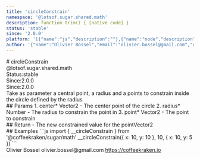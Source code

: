 ```yaml
---
title: 'circleConstrain'
namespace: '@lotsof.sugar.shared.math'
description: function trim() { [native code] }
status: 'stable'
since: '2.0.0'
platform: '[{"name":"js","description":""},{"name":"node","description":""}]'
author: '{"name":"Olivier Bossel","email":"olivier.bossel@gmail.com","url":"https://coffeekraken.io"}'
---
```

<div class="docmap-mdx">
# circleConstrain
<div class="_namespace">@lotsof.sugar.shared.math</div>
<div class="_metas">
<div class="_status"><span class="_status-label">Status:</span><span class="_status-value -stable">stable</span></div>
<div class="_since"><span class="_since-label">Since:</span><span class="_since-value">2.0.0</span></div>
<div class="_since"><span class="_since-label">Since:</span><span class="_since-value">2.0.0</span></div>
</div>
<div class="_description">
Take as parameter a central point, a radius and a points to constrain inside the circle defined by the radius
</div>
<div class="_params">
## Params
1. <span class="_name">center<span class="_required">*</span></span><span class="_default"></span> <span class="_type">Vector2</span>
   - The center point of the circle
2. <span class="_name">radius<span class="_required">*</span></span><span class="_default"></span> <span class="_type">Number</span>
   - The radius to constrain the point in
3. <span class="_name">point<span class="_required">*</span></span><span class="_default"></span> <span class="_type">Vector2</span>
   - The point to constrain
</div>
<div class="_return">
## Return
- <span class="_description">The new constrained value for the point</span><span class="_default"></span><span class="_type">Vector2</span>
</div>
<div class="_examples">
## Examples
```js
import { __circleConstrain } from '@coffeekraken/sugar/math'
__circleConstrain({
	x: 10, y: 10
}, 10, {
	x: 10, y: 5
})
```
</div>
<div class="_author">
<span class="_name">Olivier Bossel</span>
<span class="_email">olivier.bossel@gmail.com</span>
<a href="https://coffeekraken.io" target="_blank" class="_url">https://coffeekraken.io</a>
</div>
</div>